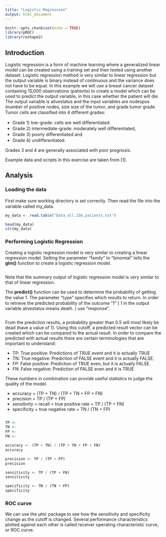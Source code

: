 ```yaml
---
title: "Logistic Regression"
output: html_document
---
```


```r
knitr::opts_chunk$set(echo = TRUE)
library(pROC)
library(reshape2)
```

## Introduction

Logistic regression is a form of machine learning where a generalized linear model can be created using a training set and then tested using another dataset. Logistic regression method is very similar to linear regression but the output variable is binary instead of continuous and the variance does not have to be equal. In this example we will use a breast cancer dataset containing 15,000 observations (patients) to create a model which can be used to predict the output variable, in this case whether the patient will die. The output variable is alivestatus and the input variables are nodespos (number of positive nodes, size size of the tumor, and grade tumor grade. Tumor cells are classiﬁed into 4 diﬀerent grades:

*  Grade 1) low-grade: cells are well diﬀerentiated.
*  Grade 2) intermediate-grade: moderately well diﬀerentiated,
*  Grade 3) poorly diﬀerentiated and
*  Grade 4) undiﬀerentiated. 

Grades 3 and 4 are generally associated with poor prognosis.

Example data and scripts in this exercise are taken from [1].


## Analysis

### Loading the data

First make sure working directory is set correctly. Then read the ﬁle into the variable called my_data.

```r
my_data <- read.table("Data_all.15k.patients.txt")

head(my_data)
str(my_data)
```


### Performing Logistic Regression

Creating a logistic regression model is very similar to creating a linear regression model. Setting the parameter “family” to “binomial” tells the **glm()** function to create a logistic regression model.

```r

```

Note that the summary output of logistic regression model is very similar to that of linear regression. 

The **predict()** function can be used to determine the probability of getting the value 1. The parameter "type" speciﬁes which results to return. In order to retrieve the predicted probability of the outcome "1" ( 1 in the output variable alivestatus means death. ) use "response".

```r

```

From the prediction results, a probability greater than 0.5 will most likely be dead (have a value of 1). Using this cutoff, a predicted result vector can be created which can be compared to the actual result. In order to compare the predicted with actual results there are certain terminologies that are important to understand:

* TP: True positive: Predictions of TRUE event and it is actually TRUE
* TN: True negative: Prediction of FALSE event and it is actually FALSE.
* FP: False positive: Prediction of TRUE even, but it is actually FALSE.
* FN: False negative: Prediction of FALSE even and it is TRUE

These numbers in combination can provide useful statistics to judge the quality of the model.

* accuracy = (TP + TN) / (TP + TN + FP + FN)
* precision = TP / (TP + FP)
* sensitivity = recall = true positive rate = TP / (TP + FN)
* specificity = true negative rate = TN / (TN + FP)

```r

```

```r
TP <- 
TN <- 
FP <- 
FN <- 

accuracy <- (TP + TN) / (TP + TN + FP + FN)
accuracy

precision <- TP / (TP + FP)
precision

sensitivity <- TP / (TP + FN)
sensitivity

specificity <- TN / (TN + FP)
specificity

```

### ROC curve

We can use the `pROC` package to see how the sensitivity and specificity change as the cutoff is changed. Several performance characteristics plotted against each other is called receiver operating characteristic curve, or ROC curve.

```r

```


